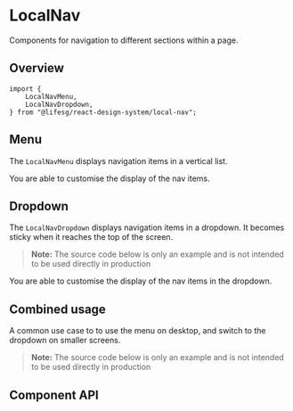 
<Meta of={LocalNavStories} />

# LocalNav

Components for navigation to different sections within a page.

## Overview

```tsx
import {
    LocalNavMenu,
    LocalNavDropdown,
} from "@lifesg/react-design-system/local-nav";
```

## Menu

The `LocalNavMenu` displays navigation items in a vertical list.

<Canvas of={LocalNavStories.Menu} />

You are able to customise the display of the nav items.

<Canvas of={LocalNavStories.MenuWithCustomTitle} />

## Dropdown

The `LocalNavDropdown` displays navigation items in a dropdown. It becomes
sticky when it reaches the top of the screen.

> **Note:** The source code below is only an example and is not intended to be used directly in production

<Canvas of={LocalNavStories.Dropdown} />

You are able to customise the display of the nav items in the dropdown.

<Canvas of={LocalNavStories.DropdownWithCustomTitle} />

## Combined usage

A common use case to to use the menu on desktop, and switch to the dropdown on
smaller screens.

> **Note:** The source code below is only an example and is not intended to be used directly in production

<Canvas of={LocalNavStories.CombinedUsage} />

## Component API

<PropsTable />

